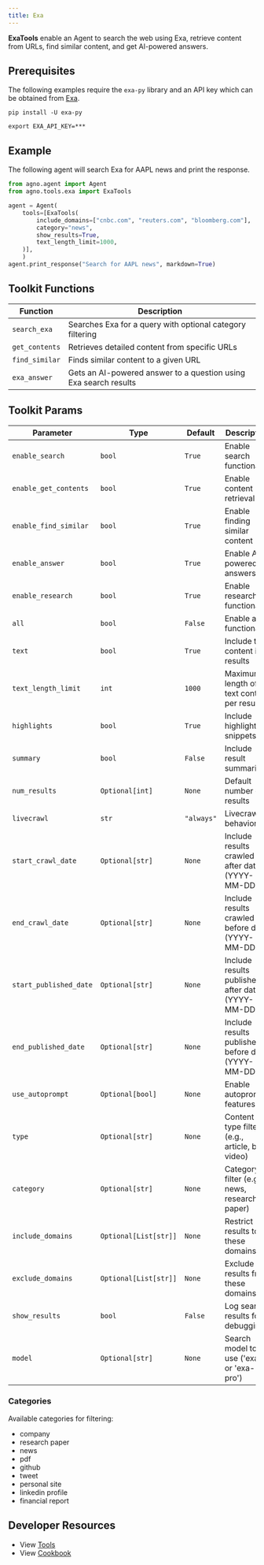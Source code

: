 ```yaml
---
title: Exa
---
```


**ExaTools** enable an Agent to search the web using Exa, retrieve content from URLs, find similar content, and get AI-powered answers.

## Prerequisites

The following examples require the `exa-py` library and an API key which can be obtained from [Exa](https://exa.ai).

```shell
pip install -U exa-py
```

```shell
export EXA_API_KEY=***
```

## Example

The following agent will search Exa for AAPL news and print the response.

```python cookbook/tools/exa_tools.py
from agno.agent import Agent
from agno.tools.exa import ExaTools

agent = Agent(
    tools=[ExaTools(
        include_domains=["cnbc.com", "reuters.com", "bloomberg.com"],
        category="news",
        show_results=True,
        text_length_limit=1000,
    )],
    )
agent.print_response("Search for AAPL news", markdown=True)
```

## Toolkit Functions

| Function | Description |
| -------- | ----------- |
| `search_exa` | Searches Exa for a query with optional category filtering |
| `get_contents` | Retrieves detailed content from specific URLs |
| `find_similar` | Finds similar content to a given URL |
| `exa_answer` | Gets an AI-powered answer to a question using Exa search results |

## Toolkit Params

| Parameter | Type | Default | Description |
| --------- | ---- | ------- | ----------- |
| `enable_search` | `bool` | `True` | Enable search functionality |
| `enable_get_contents` | `bool` | `True` | Enable content retrieval |
| `enable_find_similar` | `bool` | `True` | Enable finding similar content |
| `enable_answer` | `bool` | `True` | Enable AI-powered answers |
| `enable_research` | `bool` | `True` | Enable research functionality |
| `all` | `bool` | `False` | Enable all functionality |
| `text` | `bool` | `True` | Include text content in results |
| `text_length_limit` | `int` | `1000` | Maximum length of text content per result |
| `highlights` | `bool` | `True` | Include highlighted snippets |
| `summary` | `bool` | `False` | Include result summaries |
| `num_results` | `Optional[int]` | `None` | Default number of results |
| `livecrawl` | `str` | `"always"` | Livecrawl behavior |
| `start_crawl_date` | `Optional[str]` | `None` | Include results crawled after date (YYYY-MM-DD) |
| `end_crawl_date` | `Optional[str]` | `None` | Include results crawled before date (YYYY-MM-DD) |
| `start_published_date` | `Optional[str]` | `None` | Include results published after date (YYYY-MM-DD) |
| `end_published_date` | `Optional[str]` | `None` | Include results published before date (YYYY-MM-DD) |
| `use_autoprompt` | `Optional[bool]` | `None` | Enable autoprompt features |
| `type` | `Optional[str]` | `None` | Content type filter (e.g., article, blog, video) |
| `category` | `Optional[str]` | `None` | Category filter (e.g., news, research paper) |
| `include_domains` | `Optional[List[str]]` | `None` | Restrict results to these domains |
| `exclude_domains` | `Optional[List[str]]` | `None` | Exclude results from these domains |
| `show_results` | `bool` | `False` | Log search results for debugging |
| `model` | `Optional[str]` | `None` | Search model to use ('exa' or 'exa-pro') |

### Categories

Available categories for filtering:
- company
- research paper
- news
- pdf
- github
- tweet
- personal site
- linkedin profile
- financial report

## Developer Resources

- View [Tools](https://github.com/agno-agi/agno/blob/main/libs/agno/agno/tools/exa.py)
- View [Cookbook](https://github.com/agno-agi/agno/tree/main/cookbook/tools/exa_tools.py)
